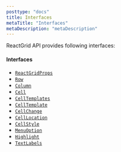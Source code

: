 ```yaml
---
posttype: "docs"
title: Interfaces
metaTitle: "Interfaces"
metaDescription: "metaDescription"
---
```


ReactGrid API provides following interfaces:

#### Interfaces

- [`ReactGridProps`](/docs/3.0/7-api/0-interfaces/1-reactgrid-props/)
- [`Row`](/docs/3.0/7-api/0-interfaces/2-row/)
- [`Column`](/docs/3.0/7-api/0-interfaces/3-column/)
- [`Cell`](/docs/3.0/7-api/0-interfaces/4-cell/)
- [`CellTemplates`](/3.0/7-api/0-interfaces/6a-cell-templates/)
- [`CellTemplate`](/docs/3.0/7-api/0-interfaces/5-cell-template/)
- [`CellChange`](/docs/3.0/7-api/1-types/2-cell-change/)
- [`CellLocation`](/docs/3.0/7-api/0-interfaces/6-cell-location/)
- [`CellStyle`](/docs/3.0/7-api/0-interfaces/7-cell-style/)
- [`MenuOption`](/docs/3.0/7-api/0-interfaces/8-menuoption/)
- [`Highlight`](/docs/3.0/7-api/0-interfaces/9-highlight/)
- [`TextLabels`](/docs/3.0/7-api/0-interfaces/90-textlabels/)